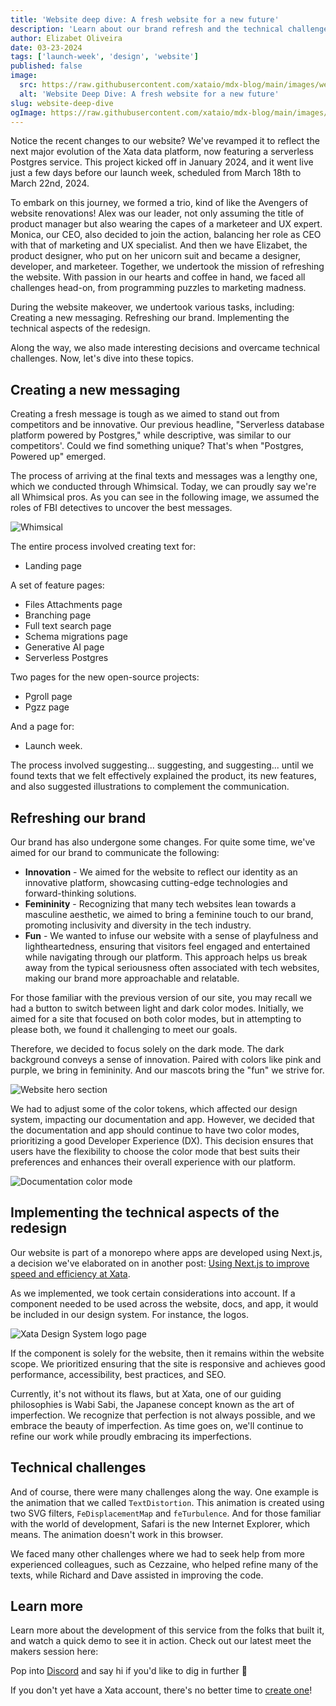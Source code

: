```yaml
---
title: 'Website deep dive: A fresh website for a new future'
description: 'Learn about our brand refresh and the technical challenges we overcame.'
author: Elizabet Oliveira
date: 03-23-2024
tags: ['launch-week', 'design', 'website']
published: false
image:
  src: https://raw.githubusercontent.com/xataio/mdx-blog/main/images/website-deep-dive/lw-06-blog-website-deep-dive@2x.jpg
  alt: 'Website Deep Dive: A fresh website for a new future'
slug: website-deep-dive
ogImage: https://raw.githubusercontent.com/xataio/mdx-blog/main/images/website-deep-dive/lw-06-blog-website-deep-dive@2x.jpg
---
```


Notice the recent changes to our website? We've revamped it to reflect the next major evolution of the Xata data platform, now featuring a serverless Postgres service. This project kicked off in January 2024, and it went live just a few days before our launch week, scheduled from March 18th to March 22nd, 2024.

To embark on this journey, we formed a trio, kind of like the Avengers of website renovations! Alex was our leader, not only assuming the title of product manager but also wearing the capes of a marketeer and UX expert. Monica, our CEO, also decided to join the action, balancing her role as CEO with that of marketing and UX specialist. And then we have Elizabet, the product designer, who put on her unicorn suit and became a designer, developer, and marketeer.
Together, we undertook the mission of refreshing the website. With passion in our hearts and coffee in hand, we faced all challenges head-on, from programming puzzles to marketing madness.

During the website makeover, we undertook various tasks, including:
Creating a new messaging.
Refreshing our brand.
Implementing the technical aspects of the redesign.

Along the way, we also made interesting decisions and overcame technical challenges. Now, let's dive into these topics.

## Creating a new messaging

Creating a fresh message is tough as we aimed to stand out from competitors and be innovative. Our previous headline, "Serverless database platform powered by Postgres," while descriptive, was similar to our competitors'. Could we find something unique? That's when "Postgres, Powered up" emerged.

The process of arriving at the final texts and messages was a lengthy one, which we conducted through Whimsical. Today, we can proudly say we're all Whimsical pros. As you can see in the following image, we assumed the roles of FBI detectives to uncover the best messages.

![Whimsical](/images/website-deep-dive/whimsical@2x.png)

The entire process involved creating text for:

- Landing page

A set of feature pages:

- Files Attachments page
- Branching page
- Full text search page
- Schema migrations page
- Generative AI page
- Serverless Postgres

Two pages for the new open-source projects:

- Pgroll page
- Pgzz page

And a page for:

- Launch week.

The process involved suggesting... suggesting, and suggesting... until we found texts that we felt effectively explained the product, its new features, and also suggested illustrations to complement the communication.

## Refreshing our brand

Our brand has also undergone some changes. For quite some time, we've aimed for our brand to communicate the following:

- **Innovation** - We aimed for the website to reflect our identity as an innovative platform, showcasing cutting-edge technologies and forward-thinking solutions.
- **Femininity** - Recognizing that many tech websites lean towards a masculine aesthetic, we aimed to bring a feminine touch to our brand, promoting inclusivity and diversity in the tech industry.
- **Fun** - We wanted to infuse our website with a sense of playfulness and lightheartedness, ensuring that visitors feel engaged and entertained while navigating through our platform. This approach helps us break away from the typical seriousness often associated with tech websites, making our brand more approachable and relatable.

For those familiar with the previous version of our site, you may recall we had a button to switch between light and dark color modes. Initially, we aimed for a site that focused on both color modes, but in attempting to please both, we found it challenging to meet our goals.

Therefore, we decided to focus solely on the dark mode. The dark background conveys a sense of innovation. Paired with colors like pink and purple, we bring in femininity. And our mascots bring the "fun" we strive for.

![Website hero section](/images/website-deep-dive/website-hero-section@2x.png)

We had to adjust some of the color tokens, which affected our design system, impacting our documentation and app.
However, we decided that the documentation and app should continue to have two color modes, prioritizing a good Developer Experience (DX). This decision ensures that users have the flexibility to choose the color mode that best suits their preferences and enhances their overall experience with our platform.

![Documentation color mode](/images/website-deep-dive/documentation-color-mode@2x.png)

## Implementing the technical aspects of the redesign

Our website is part of a monorepo where apps are developed using Next.js, a decision we've elaborated on in another post: [Using Next.js to improve speed and efficiency at Xata](/blog/nextjs-to-improve-speed-and-efficiency).

As we implemented, we took certain considerations into account. If a component needed to be used across the website, docs, and app, it would be included in our design system. For instance, the logos.

![Xata Design System logo page](/images/website-deep-dive/design-system-logos@2x.png)

If the component is solely for the website, then it remains within the website scope. We prioritized ensuring that the site is responsive and achieves good performance, accessibility, best practices, and SEO.

Currently, it's not without its flaws, but at Xata, one of our guiding philosophies is Wabi Sabi, the Japanese concept known as the art of imperfection. We recognize that perfection is not always possible, and we embrace the beauty of imperfection. As time goes on, we'll continue to refine our work while proudly embracing its imperfections.

## Technical challenges

And of course, there were many challenges along the way. One example is the animation that we called `TextDistortion`. This animation is created using two SVG filters, `FeDisplacementMap` and `feTurbulence`. And for those familiar with the world of development, Safari is the new Internet Explorer, which means. The animation doesn't work in this browser.

<ArticleVideo
  platform="html"
  src="https://us-east-1.storage.xata.sh/otuc9g5lmd6g3828hgs2mbe60o"
  width="1000"
  height="600"
/>

We faced many other challenges where we had to seek help from more experienced colleagues, such as Cezzaine, who helped refine many of the texts, while Richard and Dave assisted in improving the code.

## Learn more

Learn more about the development of this service from the folks that built it, and watch a quick demo to see it in action. Check out our latest meet the makers session here:

<ArticleVideo platform="youtube" src="https://www.youtube.com/embed/4TOq1D3Wjho?si=N8UeUegcyrP9EbEJ" />

Pop into [Discord](https://xata.io/discord) and say hi if you'd like to dig in further 👋

If you don't yet have a Xata account, there's no better time to [create one](https://app.xata.io/signup)!

[launch-week-blog]: https://xata.io/blog/...
